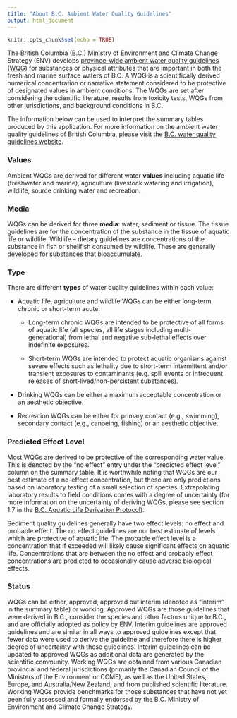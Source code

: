 ```yaml
---
title: "About B.C. Ambient Water Quality Guidelines"
output: html_document
---
```


```r
knitr::opts_chunk$set(echo = TRUE)
```

The British Columbia (B.C.) Ministry of Environment and Climate Change Strategy (ENV) develops [province-wide ambient water quality guidelines (WQG)](https://www2.gov.bc.ca/gov/content/environment/air-land-water/water/water-quality/water-quality-guidelines/approved-water-quality-guidelines) for substances or physical attributes that are important in both the fresh and marine surface waters of B.C. A WQG is a scientifically derived numerical concentration or narrative statement considered to be protective of designated values in ambient conditions. The WQGs are set after considering the scientific literature, results from toxicity tests, WQGs from other jurisdictions, and background conditions in B.C. 

The information below can be used to interpret the summary tables produced by this application.  For more information on the ambient water quality guidelines of British Columbia, please visit the [B.C. water quality guidelines website](https://www2.gov.bc.ca/gov/content/environment/air-land-water/water/water-quality/water-quality-guidelines/approved-water-quality-guidelines).

### Values
Ambient WQGs are derived for different water **values** including aquatic life (freshwater and marine), agriculture (livestock watering and irrigation), wildlife, source drinking water and recreation. 

### Media
WQGs can be derived for three **media**: water, sediment or tissue.  The tissue guidelines are for the concentration of the substance in the tissue of aquatic life or wildlife.  Wildlife – dietary guidelines are concentrations of the substance in fish or shellfish consumed by wildlife.  These are generally developed for substances that bioaccumulate. 

### Type
There are different **types** of water quality guidelines within each value:

- Aquatic life, agriculture and wildlife WQGs can be either long-term chronic or short-term acute:  

  - Long-term chronic WQGs are intended to be protective of all forms of aquatic life (all species, all life stages including multi-generational) from lethal and negative sub-lethal effects over indefinite exposures.
  
  - Short-term WQGs are intended to protect aquatic organisms against severe effects such as lethality due to short-term intermittent and/or transient exposures to contaminants (e.g. spill events or infrequent releases of short-lived/non-persistent substances).    
  
- Drinking WQGs can be either a maximum acceptable concentration or an aesthetic objective.  

- Recreation WQGs can be either for primary contact (e.g., swimming), secondary contact (e.g., canoeing, fishing) or an aesthetic objective.  

### Predicted Effect Level
Most WQGs are derived to be protective of the corresponding water value.  This is denoted by the “no effect” entry under the “predicted effect level” column on the summary table.  It is worthwhile noting that WQGs are our best estimate of a no-effect concentration, but these are only predictions based on laboratory testing of a small selection of species.  Extrapolating laboratory results to field conditions comes with a degree of uncertainty (for more information on the uncertainty of deriving WQGs, please see section 1.7 in the [B.C. Aquatic Life Derivation Protocol](https://www2.gov.bc.ca/assets/gov/environment/air-land-water/water/waterquality/water-quality-guidelines/derivation-protocol/bc_wqg_aquatic_life_derivation_protocol.pdf)). 

Sediment quality guidelines generally have two effect levels: no effect and probable effect.  The no effect guidelines are our best estimate of levels which are protective of aquatic life.  The probable effect level is a concentration that if exceeded will likely cause significant effects on aquatic life.  Concentrations that are between the no effect and probably effect concentrations are predicted to occasionally cause adverse biological effects.    

### Status
WQGs can be either, approved, approved but interim (denoted as “interim” in the summary table) or working.  Approved WQGs are those guidelines that were derived in B.C., consider the species and other factors unique to B.C., and are officially adopted as policy by ENV.  Interim guidelines are approved guidelines and are similar in all ways to approved guidelines except that fewer data were used to derive the guideline and therefore there is higher degree of uncertainty with these guidelines.  Interim guidelines can be updated to approved WQGs as additional data are generated by the scientific community.
Working WQGs are obtained from various Canadian provincial and federal jurisdictions (primarily the Canadian Council of the Ministers of the Environment or CCME), as well as the United States, Europe, and Australia/New Zealand, and from published scientific literature. Working WQGs provide benchmarks for those substances that have not yet been fully assessed and formally endorsed by the B.C. Ministry of Environment and Climate Change Strategy.

